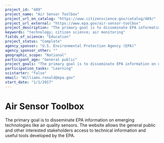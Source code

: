 ```yaml
---
project_id: "489"
project_name: "Air Sensor Toolbox"
project_url_on_catalog: "https://www.citizenscience.gov/catalog/489/"
project_url_external: "https://www.epa.gov/air-sensor-toolbox"
project_description: "The primary goal is to disseminate EPA information on emerging technologies like air quality sensors.  The website allows the general public and other interested stakeholders access to  technical information and useful tools developed by the EPA."
keywords: "technology; citizen science; air monitoring"
fields_of_science: "Education"
project_status: "Complete"
agency_sponsor: "U.S. Environmental Protection Agency (EPA)"
agency_sponsor_other: ""
geographic_scope: "National"
participant_age: "General public"
project_goals: "The primary goal is to disseminate EPA information on emerging technologies like air quality sensors.  The website allows the general public and other interested stakeholders access to  technical information and useful tools developed by the EPA."
participation_tasks: "Learning"
scistarter: "false"
email: "Williams.ronald@epa.gov"
start_date: "1/1/2017"
---
```


# Air Sensor Toolbox

The primary goal is to disseminate EPA information on emerging technologies like air quality sensors.  The website allows the general public and other interested stakeholders access to  technical information and useful tools developed by the EPA.
